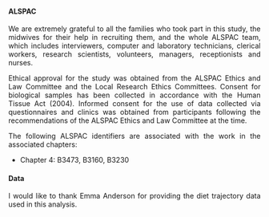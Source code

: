 <style>
body {
text-align: justify}
</style>


#### ALSPAC
We are extremely grateful to all the families who took part in this study, the midwives for their help in recruiting them, and the whole ALSPAC team, which includes interviewers, computer and laboratory technicians, clerical workers, research scientists, volunteers, managers, receptionists and nurses. <br>

Ethical approval for the study was obtained from the ALSPAC Ethics and Law Committee and the Local Research Ethics Committees. Consent for biological samples has been collected in accordance with the Human Tissue Act (2004). Informed consent for the use of data collected via questionnaires and clinics was obtained from participants following the recommendations of the ALSPAC Ethics and Law Committee at the time. <br>

The following ALSPAC identifiers are associated with the work in the associated chapters:

* Chapter 4: B3473, B3160, B3230

#### Data
I would like to thank Emma Anderson for providing the diet trajectory data used in this analysis.
